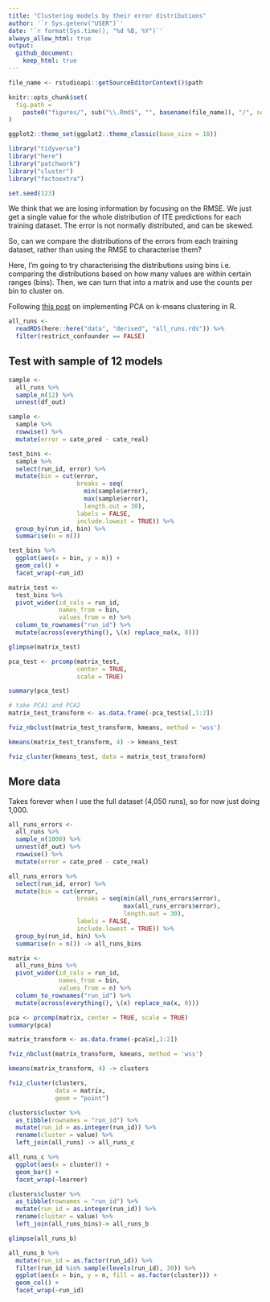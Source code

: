 ```yaml
---
title: "Clustering models by their error distributions"
author: '`r Sys.getenv("USER")`'
date: '`r format(Sys.time(), "%d %B, %Y")`' 
always_allow_html: true
output: 
  github_document:
    keep_html: true
---
```

	
```r
file_name <- rstudioapi::getSourceEditorContext()$path

knitr::opts_chunk$set(
  fig.path =
    paste0("figures/", sub("\\.Rmd$", "", basename(file_name)), "/", sep = "")
)

ggplot2::theme_set(ggplot2::theme_classic(base_size = 10))
```

```r
library("tidyverse")
library("here")
library("patchwork")
library("cluster")
library("factoextra")

set.seed(123)
```

We think that we are losing information by focusing on the RMSE.
We just get a single value for the whole distribution of ITE predictions for each training dataset.
The error is not normally distributed, and can be skewed.

So, can we compare the distributions of the errors from each training dataset, 
rather than using the RMSE to characterise them?

Here, I'm going to try characterising the distributions using bins i.e.
comparing the distributions based on how many values are within certain ranges (bins).
Then, we can turn that into a matrix and use the counts per bin to cluster on.

Following [this post](https://medium.com/@zullinira23/implementation-of-principal-component-analysis-pca-on-k-means-clustering-in-r-794f03ec15f)
on implementing PCA on k-means clustering in R.

```r
all_runs <-
  readRDS(here::here("data", "derived", "all_runs.rds")) %>% 
  filter(restrict_confounder == FALSE) 
```

## Test with sample of 12 models

```r
sample <-
  all_runs %>% 
  sample_n(12) %>% 
  unnest(df_out)
```

```r
sample <-
  sample %>% 
  rowwise() %>% 
  mutate(error = cate_pred - cate_real) 
```

```r
test_bins <- 
  sample %>% 
  select(run_id, error) %>% 
  mutate(bin = cut(error, 
                   breaks = seq(
                     min(sample$error), 
                     max(sample$error), 
                     length.out = 30), 
                   labels = FALSE,
                   include.lowest = TRUE)) %>% 
  group_by(run_id, bin) %>% 
  summarise(n = n()) 

test_bins %>% 
  ggplot(aes(x = bin, y = n)) +
  geom_col() +
  facet_wrap(~run_id)
```

```r
matrix_test <- 
  test_bins %>% 
  pivot_wider(id_cols = run_id,
              names_from = bin,
              values_from = n) %>% 
  column_to_rownames("run_id") %>% 
  mutate(across(everything(), \(x) replace_na(x, 0)))

glimpse(matrix_test)
```

```r
pca_test <- prcomp(matrix_test, 
                   center = TRUE,
                   scale = TRUE)

summary(pca_test)

# take PCA1 and PCA2
matrix_test_transform <- as.data.frame(-pca_test$x[,1:2])
```

```r
fviz_nbclust(matrix_test_transform, kmeans, method = 'wss')
```

```r
kmeans(matrix_test_transform, 4) -> kmeans_test

fviz_cluster(kmeans_test, data = matrix_test_transform)
```

## More data

Takes forever when I use the full dataset (4,050 runs), 
so for now just doing 1,000.

```r
all_runs_errors <-
  all_runs %>% 
  sample_n(1000) %>% 
  unnest(df_out) %>% 
  rowwise() %>% 
  mutate(error = cate_pred - cate_real) 
```

```r
all_runs_errors %>% 
  select(run_id, error) %>% 
  mutate(bin = cut(error, 
                   breaks = seq(min(all_runs_errors$error), 
                                max(all_runs_errors$error), 
                                length.out = 30), 
                   labels = FALSE,
                   include.lowest = TRUE)) %>% 
  group_by(run_id, bin) %>% 
  summarise(n = n()) -> all_runs_bins
```

```r
matrix <- 
  all_runs_bins %>% 
  pivot_wider(id_cols = run_id,
              names_from = bin,
              values_from = n) %>% 
  column_to_rownames("run_id") %>% 
  mutate(across(everything(), \(x) replace_na(x, 0)))
```

```r
pca <- prcomp(matrix, center = TRUE, scale = TRUE)
summary(pca)

matrix_transform <- as.data.frame(-pca$x[,1:2])
```

```r
fviz_nbclust(matrix_transform, kmeans, method = 'wss')
```

```r
kmeans(matrix_transform, 4) -> clusters

fviz_cluster(clusters, 
             data = matrix,
             geom = "point")
```

```r
clusters$cluster %>% 
  as_tibble(rownames = "run_id") %>%  
  mutate(run_id = as.integer(run_id)) %>% 
  rename(cluster = value) %>% 
  left_join(all_runs) -> all_runs_c

all_runs_c %>% 
  ggplot(aes(x = cluster)) +
  geom_bar() +
  facet_wrap(~learner)
```

```r
clusters$cluster %>% 
  as_tibble(rownames = "run_id") %>%  
  mutate(run_id = as.integer(run_id)) %>% 
  rename(cluster = value) %>% 
  left_join(all_runs_bins)-> all_runs_b

glimpse(all_runs_b)

all_runs_b %>% 
  mutate(run_id = as.factor(run_id)) %>% 
  filter(run_id %in% sample(levels(run_id), 30)) %>% 
  ggplot(aes(x = bin, y = n, fill = as.factor(cluster))) +
  geom_col() +
  facet_wrap(~run_id)
```


